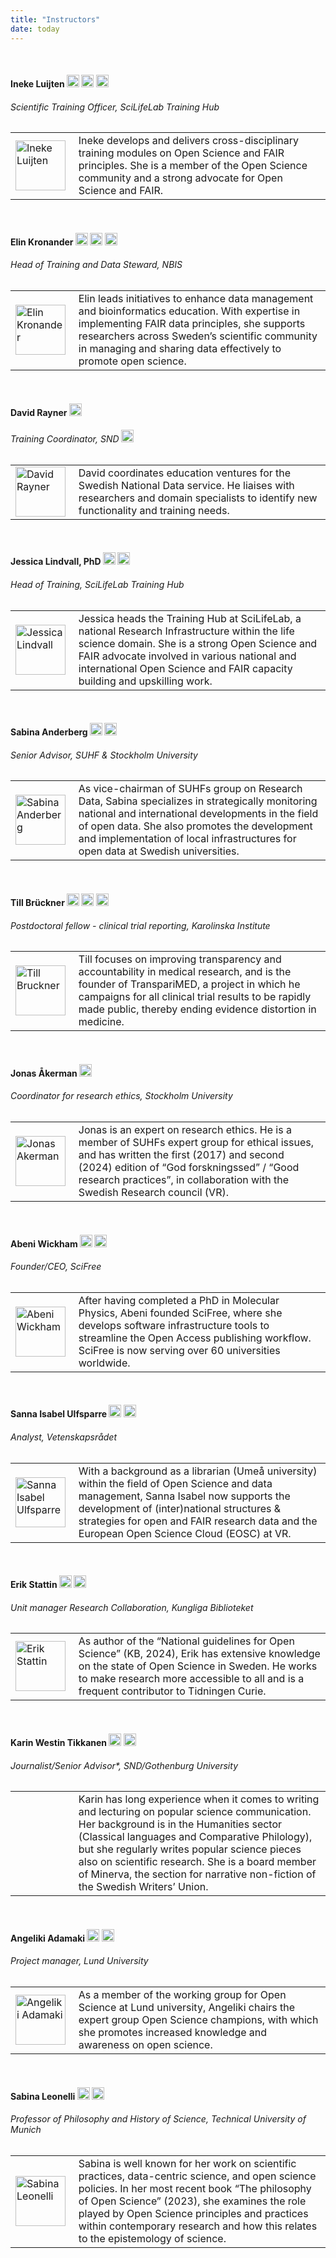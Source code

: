 ```yaml
---
title: "Instructors"
date: today
---
```



<br/>


#### Ineke Luijten <a href="https://orcid.org/0000-0001-5768-275X" rel="orcid"><img src="img/ORCID_Logomark.png" alt="" width="20" height="20"/></a> <a href="https://www.linkedin.com/in/inekeluijten/?originalSubdomain=se" rel="LinkedIn"><img src="img/Linkedin.png" alt="" width="20" height="20"/></a> <a href="https://github.com/InekeL" rel="GitHub"><img src="img/Github.png" alt="" width="20" height="20"/></a>  
###### Scientific Training Officer, SciLifeLab Training Hub  

<table>
<tr>
    <td style="width: 20%;"><img src="img/InekeLuijten.png" alt="Ineke Luijten" width="80"></td>
    <td style="width: 80%;">Ineke develops and delivers cross-disciplinary training modules on Open Science and FAIR principles. She is a member of the Open Science community and a strong advocate for Open Science and FAIR. </td>
</tr>
</table>
  
    
<br/>


#### Elin Kronander <a href="https://orcid.org/0000-0003-0280-6318" rel="orcid"><img src="img/ORCID_Logomark.png" alt="" width="20" height="20"/></a> <a href="https://www.linkedin.com/in/elin-kronander/" rel="LinkedIn"><img src="img/Linkedin.png" alt="" width="20" height="20"/></a> <a href="https://github.com/elinkronander" rel="GitHub"><img src="img/Github.png" alt="" width="20" height="20"/></a>  
###### Head of Training and Data Steward, NBIS  

<table>
<tr>
    <td style="width: 20%;"><img src="img/ElinKronander.png" alt="Elin Kronander" width="80"></td>
    <td style="width: 80%;"> Elin leads initiatives to enhance data management and bioinformatics education. With expertise in implementing FAIR data principles, she supports researchers across Sweden's scientific community in managing and sharing data effectively to promote open science.  </td>
</tr>
</table>

<br/>


#### David Rayner <a href="https://orcid.org/0000-0003-0545-3634" rel="orcid"><img src="img/ORCID_Logomark.png" alt="" width="20" height="20"/></a>  
###### Training Coordinator, SND <a href="https://snd.se/en"><img src="img/SND_logotyp_eng.png" alt="" width="20" height="20"></a>

<table>
<tr>
    <td style="width: 20%;"><img src="img/DavidRayner.jpg" alt="David Rayner" width="80"></td>
    <td style="width: 80%;"> David coordinates education ventures for the Swedish National Data service. He liaises with researchers and domain specialists to identify new functionality and training needs.   </td>
</tr>
</table>
  
<br/>


#### Jessica Lindvall, PhD  <a href="https://orcid.org/0000-0002-5042-8481" rel="orcid"><img src="img/ORCID_Logomark.png" alt="" width="20" height="20"/></a> <a href="https://se.linkedin.com/in/jessica-lindvall-310a8132" rel="LinkedIn"><img src="img/Linkedin.png" alt="" width="20" height="20"/></a>
###### Head of Training, SciLifeLab Training Hub   

<table>
<tr>
    <td style="width: 20%;"><img src="img/JessicaLindvall.jpg" alt="Jessica Lindvall" width="80"></td>
    <td style="width: 80%;">Jessica heads the Training Hub at SciLifeLab, a national Research Infrastructure within the life science domain. She is a strong Open Science and FAIR advocate involved in various national and international Open Science and FAIR capacity building and upskilling work. </td>
</tr>
</table>
  
    
<br/>


#### Sabina Anderberg <a href="https://orcid.org/0000-0002-3344-8130" rel="orcid"><img src="img/ORCID_Logomark.png" alt="" width="20" height="20"/></a> <a href="https://www.linkedin.com/in/sabina-anderberg-0a393960/" rel="LinkedIn"><img src="img/Linkedin.png" alt="" width="20" height="20"/></a> 
###### Senior Advisor, SUHF & Stockholm University   

<table>
<tr>
    <td style="width: 20%;"><img src="img/SabinaAnderberg.jpg" alt="Sabina Anderberg" width="80"></td>
    <td style="width: 80%;"> As vice-chairman of SUHFs group on Research Data, Sabina specializes in strategically monitoring national and international developments in the field of open data. She also promotes the development and implementation of local infrastructures for open data at Swedish universities.
  </td>
</tr>
</table>
  
    
<br/>

#### Till Brückner <a href="https://orcid.org/0000-0001-9346-3319" rel="orcid"><img src="img/ORCID_Logomark.png" alt="" width="20" height="20"/></a> <a href="https://www.linkedin.com/in/tillbruckner/?originalSubdomain=uk" rel="LinkedIn"><img src="img/Linkedin.png" alt="" width="20" height="20"/></a> <a href="https://github.com/TillBruckner" rel="GitHub"><img src="img/Github.png" alt="" width="20" height="20"/></a>  
###### Postdoctoral fellow - clinical trial reporting, Karolinska Institute   

<table>
<tr>
    <td style="width: 20%;"><img src="img/TillBruckner.png" alt="Till Bruckner" width="80"></td>
    <td style="width: 80%;"> Till focuses on improving transparency and accountability in medical research, and is the founder of TranspariMED, a project in which he campaigns for all clinical trial results to be rapidly made public, thereby ending evidence distortion in medicine. </td>
</tr>
</table>
  
    
<br/>

#### Jonas Åkerman <a href="https://www.linkedin.com/in/jonas-åkerman-a30a7b190/" rel="LinkedIn"><img src="img/Linkedin.png" alt="" width="20" height="20"/></a>  
###### Coordinator for research ethics, Stockholm University  

<table>
<tr>
    <td style="width: 20%;"><img src="img/JonasAkerman.jpg" alt="Jonas Akerman" width="80"></td>
    <td style="width: 80%;"> Jonas is an expert on research ethics. He is a member of SUHFs expert group for ethical issues, and has written the first (2017) and second (2024) edition of “God forskningssed” / “Good research practices”, in collaboration with the Swedish Research council (VR). </td>
</tr>
</table>
  
    
<br/>

#### Abeni Wickham <a href="https://orcid.org/0000-0002-2106-0665" rel="orcid"><img src="img/ORCID_Logomark.png" alt="" width="20" height="20"/></a> <a href="https://www.linkedin.com/in/abeni-wickham-phd-a8220620/" rel="LinkedIn"><img src="img/Linkedin.png" alt="" width="20" height="20"/></a>  
###### Founder/CEO, SciFree 

<table>
<tr>
    <td style="width: 20%;"><img src="img/AbeniWickham.jpeg" alt="Abeni Wickham" width="80"></td>
    <td style="width: 80%;"> After having completed a PhD in Molecular Physics, Abeni founded SciFree, where she develops software infrastructure tools to streamline the Open Access publishing workflow. SciFree is now serving over 60 universities worldwide. </td>
</tr>
</table>
  
    
<br/>

#### Sanna Isabel Ulfsparre <a href="https://orcid.org/0000-0002-4474-8366" rel="orcid"><img src="img/ORCID_Logomark.png" alt="" width="20" height="20"/></a> <a href="https://www.linkedin.com/in/sanna-isabel-ulfsparre/" rel="LinkedIn"><img src="img/Linkedin.png" alt="" width="20" height="20"/></a>  
###### Analyst, Vetenskapsrådet 

<table>
<tr>
    <td style="width: 20%;"><img src="img/SannaIsabelUlfsparre.jpg" alt="Sanna Isabel Ulfsparre" width="80"></td>
    <td style="width: 80%;"> With a background as a librarian (Umeå university) within the field of Open Science and data management, Sanna Isabel now supports the development of (inter)national structures & strategies for open and FAIR research data and the European Open Science Cloud (EOSC) at VR.  </td>
</tr>
</table>


<br/>

#### Erik Stattin <a href="https://orcid.org/0000-0002-1520-2022" rel="orcid"><img src="img/ORCID_Logomark.png" alt="" width="20" height="20"/></a> <a href="https://www.linkedin.com/in/erik-stattin-351b361/" rel="LinkedIn"><img src="img/Linkedin.png" alt="" width="20" height="20"/></a>  
###### Unit manager *Research Collaboration*, Kungliga Biblioteket 

<table>
<tr>
    <td style="width: 20%;"><img src="img/ErikStattin.jpg" alt="Erik Stattin" width="80"></td>
    <td style="width: 80%;"> As author of the “National guidelines for Open Science” (KB, 2024), Erik has extensive knowledge on the state of Open Science in Sweden. He works to make research more accessible to all and is a frequent contributor to Tidningen Curie. </td>
</tr>
</table>


<br/>

#### Karin Westin Tikkanen <a href="https://orcid.org/0000-0002-9101-0479" rel="orcid"><img src="img/ORCID_Logomark.png" alt="" width="20" height="20"/></a> <a href="https://www.linkedin.com/in/karin-westin-tikkanen/"><img src="img/Linkedin.png" alt="" width="20" height="20"/></a>  
###### Journalist/Senior Advisor*, SND/Gothenburg University

<table>
<tr>
    <td style="width: 20%;"></td>
    <td style="width: 80%;"> Karin has long experience when it comes to writing and lecturing on popular science communication. Her background is in the Humanities sector (Classical languages and Comparative Philology), but she regularly writes popular science pieces also on scientific research. She is a board member of Minerva, the section for narrative non-fiction of the Swedish Writers’ Union. </td>
</tr>
</table>


<br/>

#### Angeliki Adamaki <a href="https://orcid.org/0000-0001-7070-8352" rel="orcid"><img src="img/ORCID_Logomark.png" alt="" width="20" height="20"/></a> <a href="https://www.linkedin.com/in/angeliki-adamaki/" rel="LinkedIn"><img src="img/Linkedin.png" alt="" width="20" height="20"/></a>  
###### Project manager, Lund University 

<table>
<tr>
    <td style="width: 20%;"><img src="img/AngelikiAdamaki.png" alt="Angeliki Adamaki" width="80"></td>
    <td style="width: 80%;"> As a member of the working group for Open Science at Lund university, Angeliki chairs the expert group Open Science champions, with which she promotes increased knowledge and awareness on open science. </td>
</tr>
</table>


<br/>

#### Sabina Leonelli <a href="https://orcid.org/0000-0002-7815-6609" rel="orcid"><img src="img/ORCID_Logomark.png" alt="" width="20" height="20"/></a> <a href="https://www.linkedin.com/in/sabina-leonelli-a878673b/" rel="LinkedIn"><img src="img/Linkedin.png" alt="" width="20" height="20"/></a>  
###### Professor of Philosophy and History of Science, Technical University of Munich 

<table>
<tr>
    <td style="width: 20%;"><img src="img/SabinaLeonelli.jpg" alt="Sabina Leonelli" width="80"></td>
    <td style="width: 80%;"> Sabina is well known for her work on scientific practices, data-centric science, and open science policies. In her most recent book “The philosophy of Open Science” (2023), she examines the role played by Open Science principles and practices within contemporary research and how this relates to the epistemology of science.  </td>
</tr>
</table>
  



